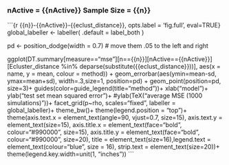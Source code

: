 <!--** Number of Active Predictors = {{nActive}},  Sample Size = {{n}}, **-->

### nActive = {{nActive}} Sample Size = {{n}} 

```{r {{n}}-{{nActive}}-{{eclust_distance}}, opts.label = 'fig.full', eval=TRUE}
global_labeller <- labeller(
  .default = label_both
)

pd <- position_dodge(width = 0.7) # move them .05 to the left and right

ggplot(DT.summary[measure=="mse"][n=={{n}}][nActive=={{nActive}}][Ecluster_distance %in% deparse(substitute({{eclust_distance}}))],
  aes(x = name, y = mean, colour = method)) +
  geom_errorbar(aes(ymin=mean-sd, ymax=mean+sd), width=.3,size=1, position=pd) +
  geom_point(position=pd, size=3)+
  guides(color=guide_legend(title="method"))+
  xlab("model")+
  ylab("test set mean squared error")+
  #ylab(TeX("average MSE (1000 simulations)"))+
  facet_grid(p~rho, scales="fixed", labeller = global_labeller)+
  theme_bw()+
  theme(legend.position = "top")+
  theme(axis.text.x  = element_text(angle=90, vjust=0.7, size=15),
        axis.text.y  = element_text(size=15),
        axis.title.x = element_text(face="bold", colour="#990000", size=15),
        axis.title.y = element_text(face="bold", colour="#990000", size=20),
        title = element_text(size=16),legend.text = element_text(colour="blue", size = 16),
        strip.text = element_text(size=20))+
  theme(legend.key.width=unit(1, "inches"))
```


